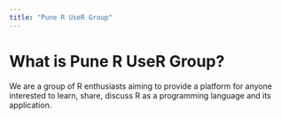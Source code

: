 ```yaml
---
title: "Pune R UseR Group"
---
```


# What is Pune R UseR Group?

We are a group of R enthusiasts aiming to provide a platform for anyone interested to learn, share, discuss R as a programming language and its application.
